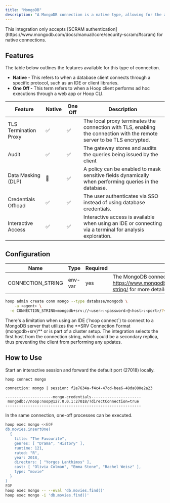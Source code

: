 ```yaml
---
title: "MongoDB"
description: "A MongoDB connection is a native type, allowing for the auditing of queries and redaction of their output. It facilitates a local TCP connection without requiring a password."
---
```



<Prerequisites />

<Info>
This integration only accepts [SCRAM authentication](https://www.mongodb.com/docs/manual/core/security-scram/#scram) for native connections.
</Info>

## Features

The table below outlines the features available for this type of connection.

- **Native** - This refers to when a database client connects through a specific protocol, such as an IDE or client libraries.
- **One Off -** This term refers to when a Hoop client performs ad hoc executions through a web app or Hoop CLI.

| Feature | Native | One Off | Description |
| --- | --- | --- | --- |
| TLS Termination Proxy | ✅ | ✅ | The local proxy terminates the connection with TLS, enabling the connection with the remote server to be TLS encrypted. |
| Audit | ✅ | ✅ | The gateway stores and audits the queries being issued by the client |
| Data Masking (DLP) | 🚫 | ✅ | A policy can be enabled to mask sensitive fields dynamically when performing queries in the database. |
| Credentials Offload | ✅ | ✅ | The user authenticates via SSO instead of using database credentials. |
| Interactive Access | ✅ | ✅ | Interactive access is available when using an IDE or connecting via a terminal for analysis exploration. |

## Configuration

| Name | Type | Required | Description |
| --- | --- | --- | --- |
| CONNECTION_STRING | env-var | yes | The MongoDB connection string. See https://www.mongodb.com/docs/manual/reference/connection-string/ for more details about the proper format. |

```bash
hoop admin create conn mongo --type database/mongodb \
	-a <agent> \
  -e CONNECTION_STRING=mongodb+srv://<user>:<password>@<host>:<port>/?<options>
```

<Info>
There's a limitation when using an IDE (`hoop connect`) to connect to a MongoDB server that utilizes the **SRV Connection Format (mongodb+srv)** or is part of a cluster setup. The integration selects the first host from the connection string, which could be a secondary replica, thus preventing the client from performing any updates.
</Info>

## How to Use

Start an interactive session and forward the default port (27018) locally.

```bash
hoop connect mongo
```

```
connection: mongo | session: f2e7634a-f4c4-47cd-bee6-48da080e2a23

---------------------mongo-credentials----------------------
 mongodb://noop:noop@127.0.0.1:27018/?directConnection=true
------------------------------------------------------------
```

In the same connection, one-off processes can be executed.

```bash
hoop exec mongo <<EOF
db.movies.insertOne(
  {
    title: "The Favourite",
    genres: [ "Drama", "History" ],
    runtime: 121,
    rated: "R",
    year: 2018,
    directors: [ "Yorgos Lanthimos" ],
    cast: [ "Olivia Colman", "Emma Stone", "Rachel Weisz" ],
    type: "movie"
  }
)
EOF
hoop exec mongo -- --eval 'db.movies.find()'
hoop exec mongo -i 'db.movies.find()'
```
